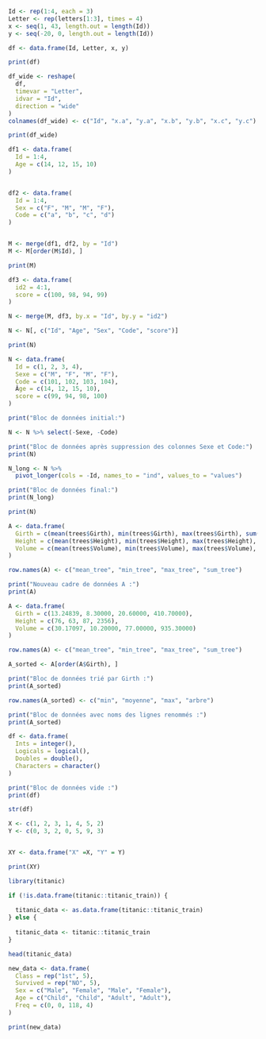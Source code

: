 ```R
Id <- rep(1:4, each = 3) 
Letter <- rep(letters[1:3], times = 4)   
x <- seq(1, 43, length.out = length(Id))  
y <- seq(-20, 0, length.out = length(Id)) 

df <- data.frame(Id, Letter, x, y)

print(df)

```
```R
df_wide <- reshape(
  df,
  timevar = "Letter",  
  idvar = "Id",        
  direction = "wide"   
)
colnames(df_wide) <- c("Id", "x.a", "y.a", "x.b", "y.b", "x.c", "y.c")

print(df_wide)

```
```R
df1 <- data.frame(
  Id = 1:4,
  Age = c(14, 12, 15, 10)
)


df2 <- data.frame(
  Id = 1:4,
  Sex = c("F", "M", "M", "F"),
  Code = c("a", "b", "c", "d")
)


M <- merge(df1, df2, by = "Id")
M <- M[order(M$Id), ] 

print(M)

```
```R
df3 <- data.frame(
  id2 = 4:1, 
  score = c(100, 98, 94, 99)
)

N <- merge(M, df3, by.x = "Id", by.y = "id2")

N <- N[, c("Id", "Age", "Sex", "Code", "score")]

print(N)

```
```R
N <- data.frame(
  Id = c(1, 2, 3, 4),
  Sexe = c("M", "F", "M", "F"),
  Code = c(101, 102, 103, 104),
  Âge = c(14, 12, 15, 10),
  score = c(99, 94, 98, 100)
)

print("Bloc de données initial:")

N <- N %>% select(-Sexe, -Code)

print("Bloc de données après suppression des colonnes Sexe et Code:")
print(N)

N_long <- N %>%
  pivot_longer(cols = -Id, names_to = "ind", values_to = "values")

print("Bloc de données final:")
print(N_long)

print(N)


```
```R
A <- data.frame(
  Girth = c(mean(trees$Girth), min(trees$Girth), max(trees$Girth), sum(trees$Girth)),
  Height = c(mean(trees$Height), min(trees$Height), max(trees$Height), sum(trees$Height)),
  Volume = c(mean(trees$Volume), min(trees$Volume), max(trees$Volume), sum(trees$Volume))
)

row.names(A) <- c("mean_tree", "min_tree", "max_tree", "sum_tree")

print("Nouveau cadre de données A :")
print(A)

```
```R
A <- data.frame(
  Girth = c(13.24839, 8.30000, 20.60000, 410.70000),
  Height = c(76, 63, 87, 2356),
  Volume = c(30.17097, 10.20000, 77.00000, 935.30000)
)

row.names(A) <- c("mean_tree", "min_tree", "max_tree", "sum_tree")

A_sorted <- A[order(A$Girth), ]

print("Bloc de données trié par Girth :")
print(A_sorted)

row.names(A_sorted) <- c("min", "moyenne", "max", "arbre")

print("Bloc de données avec noms des lignes renommés :")
print(A_sorted)

```
```R
df <- data.frame(
  Ints = integer(),
  Logicals = logical(),
  Doubles = double(),
  Characters = character()
)

print("Bloc de données vide :")
print(df)

str(df)

```
```R

X <- c(1, 2, 3, 1, 4, 5, 2)
Y <- c(0, 3, 2, 0, 5, 9, 3)


XY <- data.frame("X" =X, "Y" = Y)

print(XY)

```
```R
library(titanic)

if (!is.data.frame(titanic::titanic_train)) {
  
  titanic_data <- as.data.frame(titanic::titanic_train)
} else {
  
  titanic_data <- titanic::titanic_train
}

head(titanic_data)

new_data <- data.frame(
  Class = rep("1st", 5),
  Survived = rep("NO", 5),
  Sex = c("Male", "Female", "Male", "Female"),
  Age = c("Child", "Child", "Adult", "Adult"),
  Freq = c(0, 0, 118, 4)
)

print(new_data)

```
